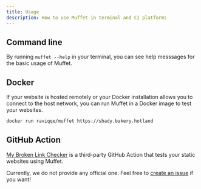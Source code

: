```yaml
---
title: Usage
description: How to use Muffet in terminal and CI platforms
---
```



## Command line

By running `muffet --help` in your terminal, you can see help messsages for the basic usage of Muffet.

<Help />

## Docker

If your website is hosted remotely or your Docker installation allows you to connect to the host network, you can run Muffet in a Docker image to test your websites.

```sh
docker run raviqqe/muffet https://shady.bakery.hotland
```

## GitHub Action

[My Broken Link Checker](https://github.com/ruzickap/action-my-broken-link-checker) is a third-party GitHub Action that tests your static websites using Muffet.

Currently, we do not provide any official one. Feel free to [create an issue](https://github.com/raviqqe/muffet/issues) if you want!
